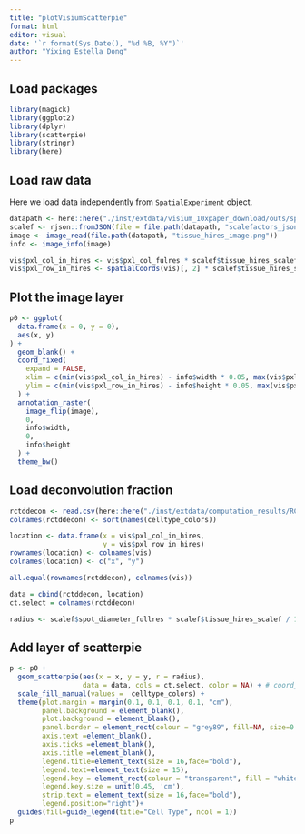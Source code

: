 ```yaml
---
title: "plotVisiumScatterpie"
format: html
editor: visual
date: '`r format(Sys.Date(), "%d %B, %Y")`'
author: "Yixing Estella Dong"
---
```


## Load packages

```r
library(magick)
library(ggplot2)
library(dplyr)
library(scatterpie)
library(stringr)
library(here)
```

## Load raw data
Here we load data independently from `SpatialExperiment` object. 
```r
datapath <- here::here("./inst/extdata/visium_10xpaper_download/outs/spatial")
scalef <- rjson::fromJSON(file = file.path(datapath, "scalefactors_json.json"))
image <- image_read(file.path(datapath, "tissue_hires_image.png"))
info <- image_info(image)

vis$pxl_col_in_hires <- vis$pxl_col_fulres * scalef$tissue_hires_scalef
vis$pxl_row_in_hires <- spatialCoords(vis)[, 2] * scalef$tissue_hires_scalef
```

## Plot the image layer
```r
p0 <- ggplot(
  data.frame(x = 0, y = 0),
  aes(x, y)
) +
  geom_blank() +
  coord_fixed(
    expand = FALSE,
    xlim = c(min(vis$pxl_col_in_hires) - info$width * 0.05, max(vis$pxl_col_in_hires) + info$width * 0.05),
    ylim = c(min(vis$pxl_row_in_hires) - info$height * 0.05, max(vis$pxl_row_in_hires) + info$height * 0.05)
  ) +
  annotation_raster(
    image_flip(image),
    0,
    info$width,
    0,
    info$height
  ) +
  theme_bw()
```

## Load deconvolution fraction
```r
rctddecon <- read.csv(here::here("./inst/extdata/computation_results/RCTD_spot_decon.csv"), row.names = 1)
colnames(rctddecon) <- sort(names(celltype_colors))

location <- data.frame(x = vis$pxl_col_in_hires,
                       y = vis$pxl_row_in_hires) 
rownames(location) <- colnames(vis)
colnames(location) <- c("x", "y")

all.equal(rownames(rctddecon), colnames(vis))

data = cbind(rctddecon, location)
ct.select = colnames(rctddecon)

radius <- scalef$spot_diameter_fullres * scalef$tissue_hires_scalef / 1.7
```

## Add layer of scatterpie
```r
p <- p0 + 
  geom_scatterpie(aes(x = x, y = y, r = radius), 
                  data = data, cols = ct.select, color = NA) + # coord_fixed(ratio = 1*max(data$x)/max(data$y)) + 
  scale_fill_manual(values =  celltype_colors) +
  theme(plot.margin = margin(0.1, 0.1, 0.1, 0.1, "cm"),
        panel.background = element_blank(),
        plot.background = element_blank(),
        panel.border = element_rect(colour = "grey89", fill=NA, size=0.5),
        axis.text =element_blank(),
        axis.ticks =element_blank(),
        axis.title =element_blank(),
        legend.title=element_text(size = 16,face="bold"),
        legend.text=element_text(size = 15),
        legend.key = element_rect(colour = "transparent", fill = "white"),
        legend.key.size = unit(0.45, 'cm'),
        strip.text = element_text(size = 16,face="bold"),
        legend.position="right")+
  guides(fill=guide_legend(title="Cell Type", ncol = 1))
p
```



